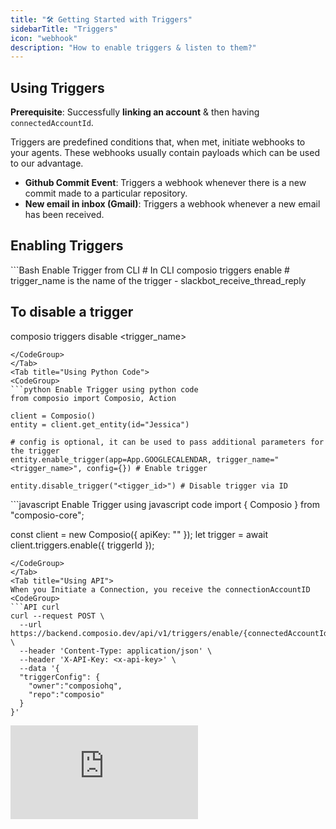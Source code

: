 ```yaml
---
title: "🛠️ Getting Started with Triggers"
sidebarTitle: "Triggers"
icon: "webhook"
description: "How to enable triggers & listen to them?"
---
```


## Using Triggers

**Prerequisite**: Successfully **linking an account** & then having `connectedAccountId`.

Triggers are predefined conditions that, when met, initiate webhooks to your agents. 
These webhooks usually contain payloads which can be used to our advantage.

* **Github Commit Event**: Triggers a webhook whenever there is a new commit made to a particular repository.
* **New email in inbox (Gmail)**: Triggers a webhook whenever a new email has been received.

## Enabling Triggers

<Tabs>
<Tab title="Using CLI">
<CodeGroup>
```Bash Enable Trigger from CLI
# In CLI
composio triggers enable <trigger_name> 
# trigger_name is the name of the trigger - slackbot_receive_thread_reply

## To disable a trigger
composio triggers disable <trigger_name>
```
</CodeGroup>
</Tab>
<Tab title="Using Python Code">
<CodeGroup>
```python Enable Trigger using python code
from composio import Composio, Action

client = Composio() 
entity = client.get_entity(id="Jessica")

# config is optional, it can be used to pass additional parameters for the trigger
entity.enable_trigger(app=App.GOOGLECALENDAR, trigger_name="<trigger_name>", config={}) # Enable trigger

entity.disable_trigger("<tigger_id>") # Disable trigger via ID
```
</CodeGroup>
</Tab>

<Tab title="Using Javascript Code">
<CodeGroup>
```javascript Enable Trigger using javascript code
import { Composio } from "composio-core";

const client = new Composio({ apiKey: "<x-api-key>" });
let trigger = await client.triggers.enable({ triggerId });
```
</CodeGroup>
</Tab>
<Tab title="Using API">
When you Initiate a Connection, you receive the connectionAccountID
<CodeGroup>
```API curl
curl --request POST \
  --url https://backend.composio.dev/api/v1/triggers/enable/{connectedAccountId}/GITHUB_PULL_REQUEST_EVENT \
  --header 'Content-Type: application/json' \
  --header 'X-API-Key: <x-api-key>' \
  --data '{
  "triggerConfig": {
    "owner":"composiohq",
    "repo":"composio"
  }
}'

```
</CodeGroup>
</Tab>
<Tab title="Using Dashboard">
<div
  style={{
    width: '100%',
    position: 'relative',
    paddingTop: '56.25%',
  }}>
  <iframe
    src="https://app.supademo.com/embed/cly4qu1q001istgvzirl1sj8y"
    frameBorder="0"
    title="Direct Action Execution"
    allow="clipboard-write"
    webkitallowfullscreen="true"
    mozallowfullscreen="true"
    allowfullscreen
    style={{
      position: 'absolute',
      top: 0,left: 0, width: '100%', height: '100%',
      border: '3px solid #5E43CE',
      borderRadius: '10px',
    }}/>
</div>
</Tab>
</Tabs>





## Listening to Triggers
<Tabs>
<Tab title="Using Python Code">
<CodeGroup>
```python Create a trigger listener
listener = composio_toolset.create_trigger_listener() 

## Triggers when a new event has taken place
@listener.callback(filters={"trigger_name": "trigger_name"}) 
def callback_function(event):
    ## Your Code Here ##
    ## Parse event data and do something with it

listener.listen()
```
</CodeGroup>

</Tab>
<Tab title="Using Javascript Code">
<CodeGroup>
```Javascript Create a trigger listener
import { Composio } from "composio-core"; // or any other toolset

const composio_client = new Composio({ apiKey: "<x-api-key>" });

// Subscribe to triggers and perform actions
composio_client.triggers.subscribe((data) => {
    console.log("trigger received", data);
});
```
</CodeGroup>
</Tab>
<Tab title="Using Webhook">
You can set webhook url in the dashboard.
</Tab>
</Tabs>

## Obtaining config parameters

You can find the list of triggers and the config parameters that need to be passed to each trigger to enable them with this APi call.
<CodeGroup>
```python Python
import requests

url = "https://backend.composio.dev/api/v1/triggers"

headers = {"X-API-Key": "<x-api-key>"}

response = requests.request("GET", url, headers=headers)

print(response.text)
```

```javascript JS 
const options = {method: 'GET', headers: {'X-API-Key': '<x-api-key>'}};

fetch('https://backend.composio.dev/api/v1/triggers', options)
  .then(response => response.json())
  .then(response => console.log(response))
  .catch(err => console.error(err));

```
</CodeGroup>


## Handling Triggers 

After completing the setup, the specified webhook URL will begin to receive data. 

This data includes the `connected_account_id` for account identification, `trigger_id` for trigger identification, and the `payload`, which adheres to the trigger's specified payload schema.